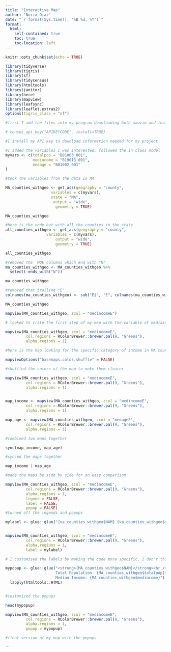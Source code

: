```yaml
---
title: "Interactive Map"
author: "Nuria Diaz"
date: "`r format(Sys.time(), '%B %d, %Y')`"
format:
  html:
    self-contained: true
    toc: true
    toc-location: left
---
```


```r
knitr::opts_chunk$set(echo = TRUE)

library(tidyverse)
library(tigris)
library(sf)
library(tidycensus)
library(htmltools)
library(janitor)
library(here)
library(mapview)
library(leafsync)
library(leaflet.extras2)
options(tigris_class = "sf")

#first I add the files into my program downloading both maoviw and leaflet.extras2 to run my code 

```



```r

# census_api_key("APIKEYCODE", install=TRUE)

#I install my API key to download information needed for my project 
```

```r
#I added the variables I was interested, followed the in class model 
myvars <- c(totalpop = "B01003_001",
            medincome = "B19013_001",
            medage = "B01002_001"
)
```


```r
#took the variables from the data in MA
```


```r
MA_counties_withgeo <- get_acs(geography = "county",
                    variables = c(myvars),
                    state = "MA",
                     output = "wide",
                      geometry = TRUE)

MA_counties_withgeo


```

```r
#here is the code but with all the counties in the state 
all_counties_withgeo <- get_acs(geography = "county",
                  variables = c(myvars),
                      output = "wide",
                      geometry = TRUE)

all_counties_withgeo
```

```r
#removed the  MOE columns which end with "N"
ma_counties_withgeo <- MA_counties_withgeo %>%
  select(-ends_with("N"))

ma_counties_withgeo
```

```r
#removed that trailing "E"
colnames(ma_counties_withgeo) <- sub("E$", "E", colnames(ma_counties_withgeo)) 

MA_counties_withgeo
```


```r

mapview(MA_counties_withgeo, zcol = "medincomeE")

# looked to crate the first step of my map with the variable of mediaincome 

```

```r

mapview(MA_counties_withgeo, zcol = "medincomeE", 
         col.regions = RColorBrewer::brewer.pal(9, "Greens"), 
         alpha.regions = 1)

#here is the map looking for the specific category of income in MA counties and customized the colors the map would use. 

```

```r

mapviewOptions("basemaps.color.shuffle" = FALSE)

#shuffled the colors of the map to make them clearer
```


```r

mapview(MA_counties_withgeo, zcol = "medincomeE", 
         col.regions = RColorBrewer::brewer.pal(9, "Greens"), 
         alpha.regions = 1)



```


```r

map_income <- mapview(MA_counties_withgeo, zcol = "medincomeE", 
         col.regions = RColorBrewer::brewer.pal(9, "Greens"), 
         alpha.regions = 1)

map_age <- mapview(MA_counties_withgeo, zcol = "medageE", 
         col.regions = RColorBrewer::brewer.pal(9, "Greens"), 
         alpha.regions = 1)

#combined two maps together 
```


```r

sync(map_income, map_age)

#synced the maps together 
```


```r

map_income | map_age

#made the maps be side by side for an easy comparison 
```


```r

mapview(MA_counties_withgeo, zcol = "medincomeE", 
         col.regions = RColorBrewer::brewer.pal(9, "Greens"), 
         alpha.regions = 1,
         legend = FALSE, 
         label = FALSE, 
         popup = FALSE)
#turned off the legends and popups 

```


```r

mylabel <- glue::glue("{va_counties_withgeo$NAM} {va_counties_withgeo$medincome}")


mapview(MA_counties_withgeo, zcol = "medincomeE", 
         col.regions = RColorBrewer::brewer.pal(9, "Greens"), 
         alpha.regions = 1,
         label = mylabel)

# I customised the labels by making the code more specific, I don't think it worked 
```


```r
mypopup <- glue::glue("<strong>{MA_counties_withgeo$NAM}</strong><br />
                      Total Population: {MA_counties_withgeo$totalpop}<br />
                      Median Income: {MA_counties_withgeo$medincome}") %>% 
  lapply(htmltools::HTML)


#customized the popups 
```


```r

head(mypopup)


```


```r

mapview(MA_counties_withgeo, zcol = "medincomeE", 
         col.regions = RColorBrewer::brewer.pal(9, "Greens"), 
         alpha.regions = 1,
         popup = mypopup)

#final version of my map with the popups 

```




```
